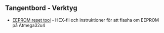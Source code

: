 == Tangentbord - Verktyg ==

* [[https://github.com/qmk/qmk_firmware/tree/master/quantum/tools | EEPROM reset tool]] - HEX-fil och instruktioner för att flasha om EEPROM på Atmega32u4
